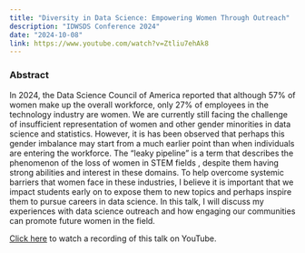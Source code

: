 ```yaml
---
title: "Diversity in Data Science: Empowering Women Through Outreach"
description: "IDWSDS Conference 2024"
date: "2024-10-08"
link: https://www.youtube.com/watch?v=Ztliu7ehAk8
---
```


### Abstract

In 2024, the Data Science Council of America reported that although 57% of women make up the overall workforce, only 27% of employees in the technology industry are women. We are currently still facing the challenge of insufficient representation of women and other gender minorities in data science and statistics. However, it is has been observed that perhaps this gender imbalance may start from a much earlier point than when individuals are entering the workforce. The "leaky pipeline" is a term that describes the phenomenon of the loss of women in STEM fields , despite them having strong abilities and interest in these domains. To help overcome systemic barriers that women face in these industries, I believe it is important that we impact students early on to expose them to new topics and perhaps inspire them to pursue careers in data science. In this talk, I will discuss my experiences with data science outreach and how engaging our communities can promote future women in the field.

[Click here](https://www.youtube.com/watch?v=Ztliu7ehAk8) to watch a recording of this talk on YouTube. 